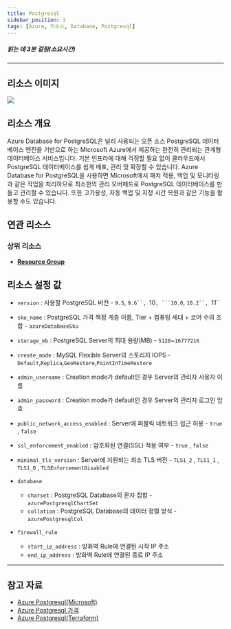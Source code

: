 ```yaml
---
title: Postgresql
sidebar_position: 3
tags: [Azure, 리소스, Database, Postgresql]
---
```





##### 읽는 데 3분 걸림(소요시간)

*****

## 리소스 이미지
<img src={icon} />

## 리소스 개요
Azure Database for PostgreSQL은 널리 사용되는 오픈 소스 PostgreSQL 데이터베이스 엔진을 기반으로 하는 Microsoft Azure에서 제공하는 완전히 관리되는 관계형 데이터베이스 서비스입니다. 
기본 인프라에 대해 걱정할 필요 없이 클라우드에서 PostgreSQL 데이터베이스를 쉽게 배포, 관리 및 확장할 수 있습니다.
Azure Database for PostgreSQL을 사용하면 Microsoft에서 패치 적용, 백업 및 모니터링과 같은 작업을 처리하므로 최소한의 관리 오버헤드로 PostgreSQL 데이터베이스를 만들고 관리할 수 있습니다. 
또한 고가용성, 자동 백업 및 지정 시간 복원과 같은 기능을 활용할 수도 있습니다.







## 연관 리소스
### 상위 리소스
- [**Resource Group**](https://docs.cstudio.app/docs/resource/azure/Base/ResourceGroup)



## 리소스 설정 값
- ```version``` : 사용할 PostgreSQL 버전 - ```9.5```, ```9.6``, ```10``, ```10.0``, ```10.2``, ```11``

- ```sku_name``` : PostgreSQL 가격 책정 계층 이름, Tier + 컴퓨팅 세대 + 코어 수의 조합 - ```azureDatabaseSku```

- ```storage_mb``` : PostgreSQL Server의 최대 용량(MB) - ```5120```~```16777216```

- ```create_mode``` : MySQL Flexible Server의 스토리지 IOPS - ```Default```,```Replica```,```GeoRestore```,```PointInTimeRestore```

- ```admin_username``` : Creation mode가 default인 경우 Server의 관리자 사용자 이름

- ```admin_password``` : Creation mode가 default인 경우 Server의 관리자 로그인 암호

- ```public_network_access_enabled``` : Server에 퍼블릭 네트워크 접근 허용 - ```true``` , ```false```

- ```ssl_enforcement_enabled``` : 암호화된 연결(SSL) 적용 여부 - ```true``` , ```false```

- ```minimal_tls_version``` : Server에 지원되는 최소 TLS 버전 - ```TLS1_2``` , ```TLS1_1``` , ```TLS1_0``` , ```TLSEnforcementDisabled```


- ```database```
  + ```charset``` : PostgreSQL Database의 문자 집합 - ```azurePostgresqlChartSet``` 
  + ```collation``` : PostgreSQL Database의 데이터 정렬 방식 - ```azurePostgresqlCol```


- ```firewall_rule``` 
  + ```start_ip_address``` : 방화벽 Rule에 연결된 시작 IP 주소
  + ```end_ip_address``` : 방화벽 Rule에 연결된 종료 IP 주소 




*****
## 참고 자료
- [Azure Postgresql(Microsoft)](https://learn.microsoft.com/ko-kr/azure/postgresql/single-server/overview)
- [Azure Postgresql 가격](https://azure.microsoft.com/ko-kr/pricing/details/postgresql/server/) 
- [Azure Postgresql(Terraform)](https://registry.terraform.io/providers/hashicorp/azurerm/latest/docs/resources/postgresql_server)
